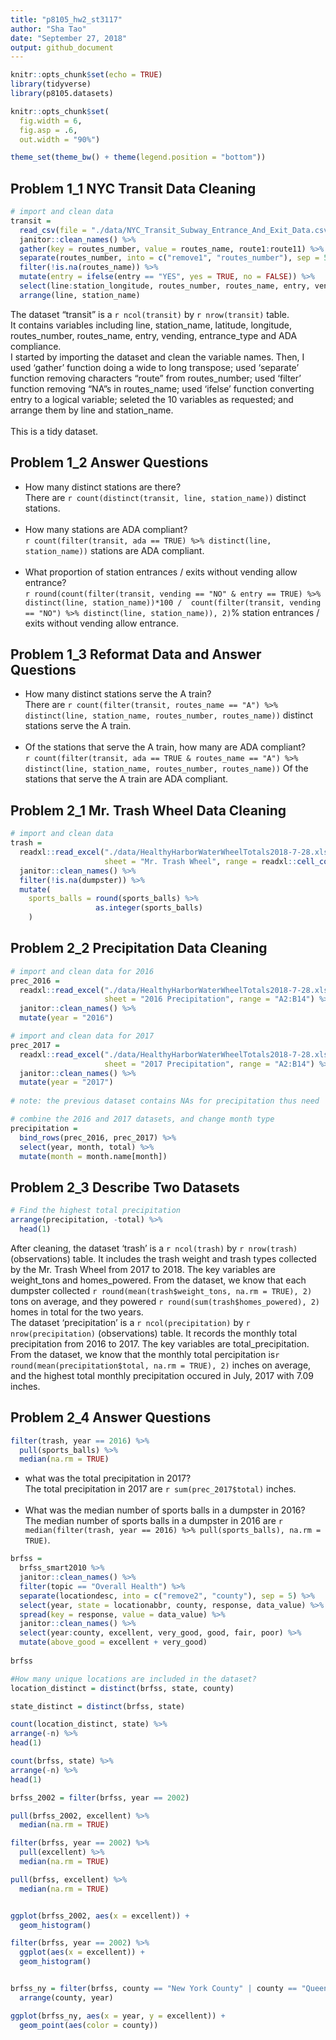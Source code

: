 ```yaml
---
title: "p8105_hw2_st3117"
author: "Sha Tao"
date: "September 27, 2018"
output: github_document
---
```


```r
knitr::opts_chunk$set(echo = TRUE)
library(tidyverse)
library(p8105.datasets)

knitr::opts_chunk$set(
  fig.width = 6,
  fig.asp = .6,
  out.width = "90%")

theme_set(theme_bw() + theme(legend.position = "bottom"))
```

## Problem 1_1 NYC Transit Data Cleaning

```r

# import and clean data
transit = 
  read_csv(file = "./data/NYC_Transit_Subway_Entrance_And_Exit_Data.csv") %>% 
  janitor::clean_names() %>% 
  gather(key = routes_number, value = routes_name, route1:route11) %>% 
  separate(routes_number, into = c("remove1", "routes_number"), sep = 5) %>% 
  filter(!is.na(routes_name)) %>% 
  mutate(entry = ifelse(entry == "YES", yes = TRUE, no = FALSE)) %>% 
  select(line:station_longitude, routes_number, routes_name, entry, vending, entrance_type, ada) %>% 
  arrange(line, station_name)

```

The dataset "transit" is a `r ncol(transit)` by `r nrow(transit)` table.\
It contains variables including line, station_name, latitude, longitude, routes_number, routes_name, entry, vending, entrance_type and ADA compliance.\
I started by importing the dataset and clean the variable names. Then, I used 'gather' function doing a wide to long transpose; used 'separate' function removing characters "route" from routes_number; used 'filter' function removing “NA”s in routes_name; used 'ifelse' function converting entry to a logical variable; seleted the 10 variables as requested; and arrange them by line and station_name.\
</br>
This is a tidy dataset.

## Problem 1_2 Answer Questions

* How many distinct stations are there?\
There are `r count(distinct(transit, line, station_name))` distinct stations.\
</br>
* How many stations are ADA compliant?\
`r count(filter(transit, ada == TRUE) %>% distinct(line, station_name))` stations are ADA compliant.\
</br>
* What proportion of station entrances / exits without vending allow entrance?\
`r round(count(filter(transit, vending == "NO" & entry == TRUE) %>% distinct(line, station_name))*100 /  count(filter(transit, vending == "NO") %>% distinct(line, station_name)), 2)`% station entrances / exits without vending allow entrance.

## Problem 1_3 Reformat Data and Answer Questions

* How many distinct stations serve the A train?\
There are `r count(filter(transit, routes_name == "A") %>% distinct(line, station_name, routes_number, routes_name))` distinct stations serve the A train.\
</br>
* Of the stations that serve the A train, how many are ADA compliant?\
`r count(filter(transit, ada == TRUE & routes_name == "A") %>% distinct(line, station_name, routes_number, routes_name))` Of the stations that serve the A train are ADA compliant.

## Problem 2_1 Mr. Trash Wheel Data Cleaning

```r

# import and clean data
trash = 
  readxl::read_excel("./data/HealthyHarborWaterWheelTotals2018-7-28.xlsx", 
                     sheet = "Mr. Trash Wheel", range = readxl::cell_cols("A:N")) %>% 
  janitor::clean_names() %>%
  filter(!is.na(dumpster)) %>% 
  mutate(
    sports_balls = round(sports_balls) %>% 
                   as.integer(sports_balls)
    )

```


## Problem 2_2 Precipitation Data Cleaning

```r

# import and clean data for 2016
prec_2016 = 
  readxl::read_excel("./data/HealthyHarborWaterWheelTotals2018-7-28.xlsx",
                     sheet = "2016 Precipitation", range = "A2:B14") %>%
  janitor::clean_names() %>%
  mutate(year = "2016")

# import and clean data for 2017                             
prec_2017 = 
  readxl::read_excel("./data/HealthyHarborWaterWheelTotals2018-7-28.xlsx",
                     sheet = "2017 Precipitation", range = "A2:B14") %>%
  janitor::clean_names() %>%
  mutate(year = "2017") 
  
# note: the previous dataset contains NAs for precipitation thus need ' %>% filter(!is.na(total))', but this one is complete.

# combine the 2016 and 2017 datasets, and change month type
precipitation = 
  bind_rows(prec_2016, prec_2017) %>%
  select(year, month, total) %>% 
  mutate(month = month.name[month])

```


## Problem 2_3 Describe Two Datasets

```r

# Find the highest total precipitation
arrange(precipitation, -total) %>% 
  head(1)

```

After cleaning, the dataset ‘trash’ is a `r ncol(trash)` by `r nrow(trash)` (observations) table. It includes the trash weight and trash types collected by the Mr. Trash Wheel from 2017 to 2018. The key variables are weight_tons and homes_powered. From the dataset, we know that each dumpster collected `r round(mean(trash$weight_tons, na.rm = TRUE), 2)` tons on average, and they powered `r round(sum(trash$homes_powered), 2)` homes in total for the two years.\
The dataset ‘precipitation’ is a `r ncol(precipitation)` by `r nrow(precipitation)` (observations) table. It records the monthly total precipitation from 2016 to 2017. The key variables are total_precipitation. From the dataset, we know that the monthly total percipitation is`r round(mean(precipitation$total, na.rm = TRUE), 2)` inches on average, and the highest total monthly precipitation occured in July, 2017 with 7.09 inches.\

## Problem 2_4 Answer Questions

```r
filter(trash, year == 2016) %>% 
  pull(sports_balls) %>% 
  median(na.rm = TRUE)

```

*  what was the total precipitation in 2017?\
The total precipitation in 2017 are `r sum(prec_2017$total)` inches.\
</br>
* What was the median number of sports balls in a dumpster in 2016?\
The median number of sports balls in a dumpster in 2016 are `r median(filter(trash, year == 2016) %>% pull(sports_balls), na.rm = TRUE)`.



```r

brfss = 
  brfss_smart2010 %>% 
  janitor::clean_names() %>%
  filter(topic == "Overall Health") %>% 
  separate(locationdesc, into = c("remove2", "county"), sep = 5) %>% 
  select(year, state = locationabbr, county, response, data_value) %>% 
  spread(key = response, value = data_value) %>% 
  janitor::clean_names() %>% 
  select(year:county, excellent, very_good, good, fair, poor) %>% 
  mutate(above_good = excellent + very_good)
  
brfss
```


```r
#How many unique locations are included in the dataset?
location_distinct = distinct(brfss, state, county)

state_distinct = distinct(brfss, state)

count(location_distinct, state) %>% 
arrange(-n) %>% 
head(1)

count(brfss, state) %>% 
arrange(-n) %>% 
head(1)

brfss_2002 = filter(brfss, year == 2002)

pull(brfss_2002, excellent) %>% 
  median(na.rm = TRUE)

filter(brfss, year == 2002) %>% 
  pull(excellent) %>% 
  median(na.rm = TRUE)

pull(brfss, excellent) %>% 
  median(na.rm = TRUE)


ggplot(brfss_2002, aes(x = excellent)) + 
  geom_histogram()

filter(brfss, year == 2002) %>% 
  ggplot(aes(x = excellent)) + 
  geom_histogram()


brfss_ny = filter(brfss, county == "New York County" | county == "Queens County") %>% 
  arrange(county, year)

ggplot(brfss_ny, aes(x = year, y = excellent)) + 
  geom_point(aes(color = county))

```



